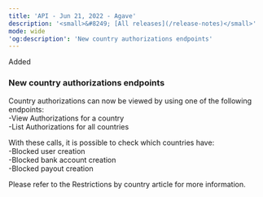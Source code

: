 ```yaml
---
title: 'API - Jun 21, 2022 - Agave'  
description: '<small>&#8249; [All releases](/release-notes)</small>'  
mode: wide  
'og:description': 'New country authorizations endpoints'  
---
```

  
  <div class="pill pill-green">Added</div> 
  
### New country authorizations endpoints  

Country authorizations can now be viewed by using one of the following endpoints:  
-View Authorizations for a country  
-List Authorizations for all countries  

With these calls, it is possible to check which countries have:  
-Blocked user creation  
-Blocked bank account creation  
-Blocked payout creation  

Please refer to the Restrictions by country article for more information.